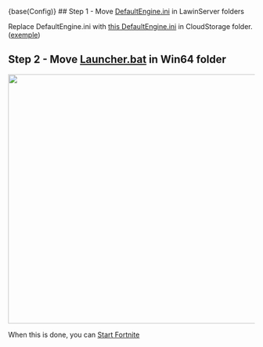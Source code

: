 {base(Config)}
## Step 1 - Move [DefaultEngine.ini](https://cdn.discordapp.com/attachments/950459579391692890/959220142510845952/DefaultEngine.ini) in LawinServer folders

Replace DefaultEngine.ini with [this DefaultEngine.ini](https://cdn.discordapp.com/attachments/950459579391692890/959220142510845952/DefaultEngine.ini) in CloudStorage folder. ([exemple](../assets/replacedefaultengine.png))

## Step 2 - Move [Launcher.bat](https://drive.google.com/file/d/1hdqBupLjqFAvRBM5-bdaCGpShaFZpHgv/view?usp=sharing) in Win64 folder

<img src="../assets/movelauncherbatresult.png" width="508">

When this is done, you can [Start Fortnite](startfortnite.md)